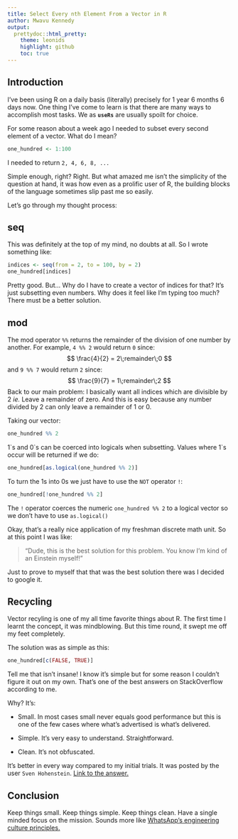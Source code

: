 ```yaml
---
title: Select Every nth Element From a Vector in R
author: Mwavu Kennedy
output:
  prettydoc::html_pretty:
    theme: leonids
    highlight: github
    toc: true
---
```



## Introduction
I've been using R on a daily basis (literally) precisely for 1 year 6 months 6 days now. One thing I've come to learn is that there are many ways to accomplish most tasks. We as **`useRs`** are usually spoilt for choice.

For some reason about a week ago I needed to subset every second element of a vector. What do I mean?
```r
one_hundred <- 1:100
```

I needed to return `2, 4, 6, 8, ...`

Simple enough, right? Right. But what amazed me isn't the simplicity of the question at hand, it was how even as a prolific user of R, the building blocks of the language sometimes slip past me so easily.

Let's go through my thought process:

## seq
This was definitely at the top of my mind, no doubts at all. So I wrote something like:
```r
indices <- seq(from = 2, to = 100, by = 2)
one_hundred[indices]
```

Pretty good. But... Why do I have to create a vector of indices for that? It's just subsetting even numbers. Why does it feel like I'm typing too much? There must be a better solution.

## mod
The mod operator `%%` returns the remainder of the division of one number by another. 
For example, `4 %% 2` would return `0` since:
$$
\frac{4}{2} = 2\;remainder\;0
$$
and `9 %% 7` would return `2` since:
$$ 
\frac{9}{7} = 1\;remainder\;2
$$
Back to our main problem: I basically want all indices which are divisible by $2$ *ie.* Leave a remainder of zero. And this is easy because any number divided by $2$ can only leave a remainder of $1$ or $0$.

Taking our vector:
```r
one_hundred %% 2
```

$1$\`s and $0$\`s can be coerced into logicals when subsetting. Values where $1$`s occur will be returned if we do:
```r
one_hundred[as.logical(one_hundred %% 2)]
```

To turn the $1$s into $0$s we just have to use the `NOT` operator `!`:
```r
one_hundred[!one_hundred %% 2]
```
The `!` operator coerces the numeric `one_hundred %% 2` to a logical vector so we don't have to use `as.logical()` 

Okay, that's a really nice application of my freshman discrete math unit. So at this point I was like:

> "Dude, this is the best solution for this problem. You know I'm kind of an Einstein myself!"

Just to prove to myself that that was the best solution there was I decided to google it. 


## Recycling
Vector recyling is one of my all time favorite things about R. The first time I learnt the concept, it was mindblowing. But this time round, it swept me off my feet completely.

The solution was as simple as this:
```r
one_hundred[c(FALSE, TRUE)]
```

Tell me that isn't insane! I know it's simple but for some reason I couldn't figure it out on my own. That's one of the best answers on StackOverflow according to me. 

Why? It's:

- Small.
In most cases small never equals good performance but this is one of the few cases where what's advertised is what's delivered.

- Simple.
It's very easy to understand. Straightforward.

- Clean.
It's not obfuscated. 

It's better in every way compared to my initial trials. It was posted by the user `Sven Hohenstein`. [Link to the answer.](https://stackoverflow.com/a/13462110/16246909)

## Conclusion
Keep things small. Keep things simple. Keep things clean. Have a single minded focus on the mission. Sounds more like [WhatsApp's engineering culture principles.](https://www.quastor.org/p/how-whatsapp-scaled-to-1-billion)
